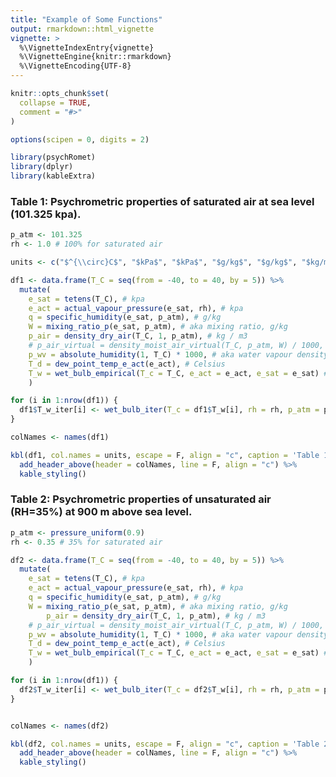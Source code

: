 ```yaml
---
title: "Example of Some Functions"
output: rmarkdown::html_vignette
vignette: >
  %\VignetteIndexEntry{vignette}
  %\VignetteEngine{knitr::rmarkdown}
  %\VignetteEncoding{UTF-8}
---
```


```r
knitr::opts_chunk$set(
  collapse = TRUE,
  comment = "#>"
)

options(scipen = 0, digits = 2)

```

```r
library(psychRomet)
library(dplyr)
library(kableExtra)
```

### Table 1: Psychrometric properties of saturated air at sea level (101.325 kpa).

```r
p_atm <- 101.325
rh <- 1.0 # 100% for saturated air

units <- c("$^{\\circ}C$", "$kPa$", "$kPa$", "$g/kg$", "$g/kg$", "$kg/m^3$", "$g/m^3$", "$^{\\circ}C$", "$^{\\circ}C$", "$^{\\circ}C$")

df1 <- data.frame(T_C = seq(from = -40, to = 40, by = 5)) %>%
  mutate(
    e_sat = tetens(T_C), # kpa
    e_act = actual_vapour_pressure(e_sat, rh), # kpa
    q = specific_humidity(e_sat, p_atm), # g/kg
    W = mixing_ratio_p(e_sat, p_atm), # aka mixing ratio, g/kg
    p_air = density_dry_air(T_C, 1, p_atm), # kg / m3
    # p_air_virtual = density_moist_air_virtual(T_C, p_atm, W) / 1000, # kg / m3 using virtual temperature
    p_wv = absolute_humidity(1, T_C) * 1000, # aka water vapour density # g / m3
    T_d = dew_point_temp_e_act(e_act), # Celsius
    T_w = wet_bulb_empirical(T_c = T_C, e_act = e_act, e_sat = e_sat) # Celsius
    )

for (i in 1:nrow(df1)) {
  df1$T_w_iter[i] <- wet_bulb_iter(T_c = df1$T_w[i], rh = rh, p_atm = p_atm * 1000) 
}

colNames <- names(df1)

kbl(df1, col.names = units, escape = F, align = "c", caption = 'Table 1: Output') %>% 
  add_header_above(header = colNames, line = F, align = "c") %>% 
  kable_styling()
```

### Table 2: Psychrometric properties of unsaturated air (RH=35%) at 900 m above sea level.

```r
p_atm <- pressure_uniform(0.9)
rh <- 0.35 # 35% for saturated air

df2 <- data.frame(T_C = seq(from = -40, to = 40, by = 5)) %>%
  mutate(
    e_sat = tetens(T_C), # kpa
    e_act = actual_vapour_pressure(e_sat, rh), # kpa
    q = specific_humidity(e_sat, p_atm), # g/kg
    W = mixing_ratio_p(e_sat, p_atm), # aka mixing ratio, g/kg
        p_air = density_dry_air(T_C, 1, p_atm), # kg / m3
    # p_air_virtual = density_moist_air_virtual(T_C, p_atm, W) / 1000, # kg / m3 using virtual temperature
    p_wv = absolute_humidity(1, T_C) * 1000, # aka water vapour density # g / m3
    T_d = dew_point_temp_e_act(e_act), # Celsius
    T_w = wet_bulb_empirical(T_c = T_C, e_act = e_act, e_sat = e_sat) # Celsius
    )

for (i in 1:nrow(df1)) {
  df2$T_w_iter[i] <- wet_bulb_iter(T_c = df2$T_w[i], rh = rh, p_atm = p_atm * 1000) 
}


colNames <- names(df2)

kbl(df2, col.names = units, escape = F, align = "c", caption = 'Table 2: Output') %>% 
  add_header_above(header = colNames, line = F, align = "c") %>% 
  kable_styling()
```
